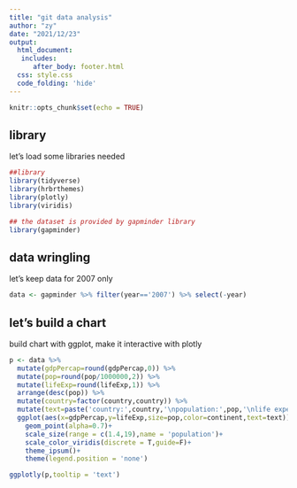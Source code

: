 ```yaml
---
title: "git data analysis"
author: "zy"
date: "2021/12/23"
output:
  html_document:
   includes:
      after_body: footer.html
  css: style.css
  code_folding: 'hide'
---
```


```r
knitr::opts_chunk$set(echo = TRUE)
```

## library

let's load some libraries needed
```R
##library
library(tidyverse)
library(hrbrthemes)
library(plotly)
library(viridis)

## the dataset is provided by gapminder library
library(gapminder)
```

## data wringling

let's keep data for 2007 only

```r
data <- gapminder %>% filter(year=='2007') %>% select(-year)
```

## let's build a chart

build chart with ggplot, make it interactive with plotly
```R
p <- data %>% 
  mutate(gdpPercap=round(gdpPercap,0)) %>% 
  mutate(pop=round(pop/1000000,2)) %>% 
  mutate(lifeExp=round(lifeExp,1)) %>% 
  arrange(desc(pop)) %>% 
  mutate(country=factor(country,country)) %>% 
  mutate(text=paste('country:',country,'\npopulation:',pop,'\nlife expectancy:',lifeExp,'\nGDP per capita:',gdpPercap,sep = '')) %>% 
  ggplot(aes(x=gdpPercap,y=lifeExp,size=pop,color=continent,text=text))+
    geom_point(alpha=0.7)+
    scale_size(range = c(1.4,19),name = 'population')+
    scale_color_viridis(discrete = T,guide=F)+
    theme_ipsum()+
    theme(legend.position = 'none')

ggplotly(p,tooltip = 'text')
````
